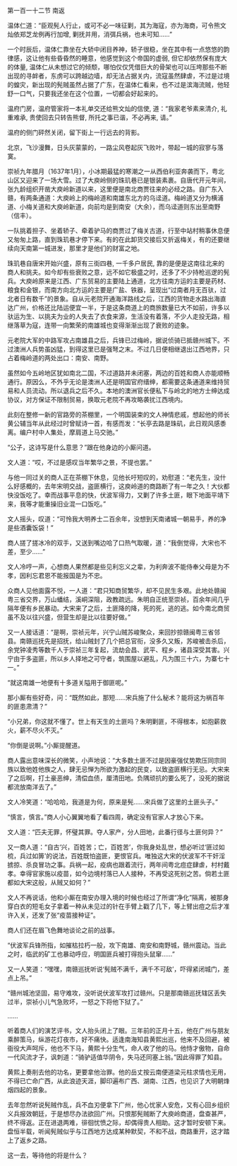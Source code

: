 

第一百一十二节 南返

温体仁道：“臣观髡人行止，或可不必一味征剿，其为海寇，亦为海商，可令熊文灿依郑芝龙例再行加增, 剿抚并用，消弭兵祸，也未可知……”

一个时辰后，温体仁靠坐在大轿中闭目养神，轿子很稳，坐在其中有一点悠悠的韵律感，这让他有些昏昏然的睡意，他感觉到这个帝国的虚弱, 但它却依然保有庞大的体量, 温体仁从未想过它的倾颓，哪怕仅仅凭借巨大的骨架也可以压垮那些不断出现的寻衅者，东虏可以跨越边墙，却无法占据关内，流寇虽然肆虐，不过是过境的蝗灾，新出现的髡贼虽然占据了广东，在温体仁看来，也不过是滨海流贼，他轻舒一口气，只要我还坐在这个位置，一切都会好起来的。

温府门房，温府管家将一本礼单交还给熊文灿的信使, 道：“我家老爷素来清介, 礼重难承, 贵使回去只转告熊督, 所托之事已谐，不必再来, 请。”

温府的侧门砰然关闭，留下街上一行远去的背影。

北京，飞沙漫舞，日头灰蒙蒙的，一路尘风卷起灰飞败叶，带起一城的寂寥与落寞。

崇祯九年腊月（1637年1月），小冰期最猛的寒潮之一从西伯利亚奔袭而下，粤北山区又迎来了一场大雪。过了大庾岭侧的珠玑巷已是银装素裹。自唐代开元年间，张九龄组织开凿大庾岭新道以来，这里便是南北商贾往来的必经之路。自广东入赣，有两条通道：大庾岭上的梅岭道和南雄东北方的乌迳道。梅岭道又分为横浦道、小梅关道和大庾岭新道，向前均是到南安（大余），而乌迳道则东出至南野（信丰）。

一队挑着担子、坐着轿子、牵着驴马的商贾过了梅关古道，行至中站村稍事休息便又匆匆上路，直到珠玑巷才停下来。有的在此卸货交接后又折返梅关，有的还要继续向天南第一城进发，那里才是他们的财富之地。

珠玑巷自唐宋开始兴盛，原有三街四巷, 一千多户居民, 靠的是便是这南往北来的商人和挑夫。如今却有些衰败之意，远不如它极盛之时，还多了不少持枪巡逻的髡兵。大庾岭原来是江西、广东贸易的主要陆上通道，北方往南方运的主要是药材、粮食和金银，而南方向北方运的主要是广盐、铁器，呈现出“过南者月无百驮，过北者日有数千”的景象。自从元老院开通海洋路线之后，江西的货物走水路出海直达广州，价格还比陆运便宜一半，于是这条商道上的商旅数量已大不如前，许多以驮运为生、以挑夫为业的人失去了衣食来源，生活没有着落，不少人走投无路，相继落草为寇，连带一向繁荣的南雄城也变得渐渐出现了衰败的迹象。

元老院大军的中路军攻占南雄县之后，兵锋已过梅岭，据说侦骑已抵赣州城下。不过澳洲人兵势虽凶猛，到得这里已是强弩之末。不过几日便相继退出江西地界，只占着梅岭道的两处出口：南安、南野。

虽然如今五岭地区犹如南北二国，不过道路并未闭塞，两边的百姓和商人亦能顺畅通行。原因么，不外乎无论是澳洲人还是明国官府缙绅，都需要这条通道来维持贸易和人员流动。所以退兵之后不久。本地的澳洲官长便私下与岭北的地方士绅达成协议，对方保证不限制贸易，换取元老院不再攻略袭扰江西境内。

此刻在整修一新的官路旁的茶棚里，一个明国装束的文人神情悲戚，想起他的师长黄公辅当年从此经过时曾赋诗一首，有感而发：“长亭去路是珠矶，此日观风感黍离。编户村中人集处，摩肩道上马交驰。”

“公子，这诗写是什么意思？”跟在他身边的小厮问道。

文人道：“哎，不过是感叹当年繁华之景，不提也罢。”

与他一同过关的商人正在茶棚下休息，见他长吁短叹的，劝慰道：“老先生，没什么好感概的，去年宋明交战，盗匪横行，这庾岭道的商路断了有一年之久！大伙都快没饭吃了。幸而战事平息的快，伏波军得力，又剿了许多土匪，眼下地面平靖下来，我等才能重操旧业混一口饭吃。”

文人摇头，叹道：“可怜我大明养士二百余年，没想到天南诸城一朝易手，养的净是些酒囊饭袋！”

商人搓了搓冰冷的双手，又送到嘴边哈了口热气取暖，道：“我倒觉得，大宋也不差，至少……”

文人冷哼一声，心想商人果然都是些见利忘义之辈，为利奔波不能侍奉父母是为不孝，因利忘君恩不能报国是为不忠。

众商人见他面露不悦，一人道：“君只知商贸繁华，却不见民生多艰。此地处赣闽粤三省交界，万山蟠结，溪峒深阻，政教疏远。朱明自正统至崇祯，百余年间几乎隔年便有乡民暴动。大宋来了之后，土匪降的降，死的死，逃的逃。如今南北商贸虽不及以往兴盛，但营生却是比以往要好做。”

又一人接话道：“是啊，崇祯元年，兴宁山贼苏峻聚众，来回抄掠赣闽粤三省邻县。南赣巡抚先是招抚，给山贼封了几个把总官衔，没多久又叛，苏峻被击杀后，余党钟凌秀等数千人于崇祯三年复起，流劫会昌、武平、程乡，诸县深受其害。兴宁由于多盗匪，所以乡人择地之可守者，筑围屋以避乱，凡为围三十六，为寨七十一。”

“就这南雄一地便有十多道关隘用于御匪呢。”

那小厮有些好奇，问：“既然如此，那短……宋兵施了什么秘术？能将这为祸百年的匪患肃清？”

“小兄弟，你这就不懂了。世上有天生的土匪吗？朱明剿匪，不得根本，如抱薪救火，薪不尽火不灭。”

“你倒是说啊。”小厮提醒道。

商人露出意味深长的微笑，小声地说：“大多数土匪不过是因豪强仗势欺压同宗同族以致他姓他族之人，肆无忌惮为所欲为激起的民变，以致盗匪横行无忌。大宋来了之后啊，打土豪恶绅，清偿血债，厘清田地。负隅顽抗的要么死了，没死的据说都流放南洋去了。”

文人冷笑道：“哈哈哈，我道是为何，原来是髡……宋兵做了这里的土匪头子。”

“慎言，慎言。”商人小心翼翼地看了看四周，确定没有官家人才放心下来。

文人道：“匹夫无罪，怀璧其罪。夺人家产，分人田地，此番行径与土匪何异？”

又一商人道：“自古‘兴，百姓苦；亡，百姓苦’，你我身处乱世，想必听过‘匪过如梳，兵过如箅’的说法，百姓既怕盗匪，更恨官兵。唯独这大宋的伏波军不干奸淫掳掠、杀良冒功之事。兵祸一起，疫病也跟着流行，两年间粤北痘症肆虐，村村戴孝。幸得官家施以疫苗，如今边境村落已人人接种，不再受这死别之苦。倘若土匪都如大宋这般，从贼又如何？”

文人不再说话，他和小厮在南安办理入境的时候也经过了所谓“净化”隔离，被那身穿白衣的短毛女子拿着一种从未见过的针在手臂上戳了几下，等上臂出痘之后才准许入关，还发了张“疫苗接种证”。

商人们还在眉飞色舞地谈论之前的战事。

“伏波军兵锋所指，如摧枯拉朽一般，攻下南雄、南安和南野城，赣州震动。当此之时，临武的矿工也暴动呼应，明国匪兵被打得抱头鼠窜……”

又一人笑道：“嘿嘿，南赣巡抚听说‘髡贼不满千，满千不可敌’，吓得紧闭城门，差点上吊。”

“赣州城池坚固，易守难攻，没听说伏波军攻打过赣州。只是那南赣巡抚辖区丢失过半，崇祯小儿气急败坏，一怒之下将他下狱了。”

……

听着商人们的演艺评书，文人抬头闭上了眼。三年前的正月十五，他在广州与朋友乘醉策马，纵游花灯夜市，好不痛快。适逢南海知县黄熙出巡，他来不及回避，被衙役大声呵斥，他也不下马，黄熙十分生气，命人收了他的马。他恃才傲物，自命一代风流才子，讽刺道：“骑驴适值华阴令，失马还同塞上翁。”因此得罪了知县。

黄熙上奏削去他的功名，更要拿他治罪。他的岳丈按云南便道梁元柱求情也无用，不得已亡命广西，从此浪迹天涯，脚印遍布广西、湖南、江西，也见识了大明朝烽烟四起的景象。

去年忽然听说髡贼作乱，兵不血刃便拿下广州，他心忧家人安危，又有心回乡组织义兵报效朝廷，于是想尽办法欲回广州。只恨那髡贼断了大庾岭商道，盘查甚严，终不得返。正在进退两难，徘徊忧愤之际，却偶得贵人相助。这才暂时安顿下来。盘恒半载，听闻髡贼似乎与江西地方达成某种默契，不和不战，商路重开，这才踏上了返乡之路。

这一去，等待他的将是什么？

